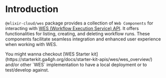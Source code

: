 
# Introduction

`@elixir-cloud/wes` package provides a collection of `Web Components` for interacting with
[WES (Workflow Execution Service) API](https://github.com/ga4gh/workflow-execution-service-schemas/blob/develop/openapi/workflow_execution_service.openapi.yaml). It offers functionalities for listing, creating, and deleting workflow runs. These components facilitate
seamless integration and enhanced user experience when working with WES.

<Callout type='info' emoji='🏃‍♀️'>
  You might wanna checkout [WES Starter
  kit](https://starterkit.ga4gh.org/docs/starter-kit-apis/wes/wes_overview/) and/or other `WES`
  implementation to have a local deployment or to test/develop against.
</Callout>

